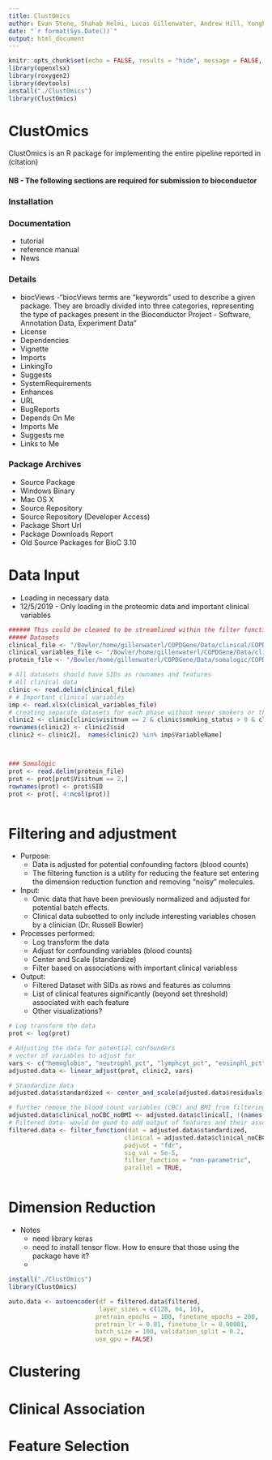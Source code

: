```yaml
---
title: ClustOmics
author: Evan Stene, Shahab Helmi, Lucas Gillenwater, Andrew Hill, Yonghua Zhuang
date: "`r format(Sys.Date())`"
output: html_document
---
```

```r
knitr::opts_chunk$set(echo = FALSE, results = "hide", message = FALSE, eval = FALSE, warning = FALSE)
library(openxlsx)
library(roxygen2)
library(devtools)
install("./ClustOmics")
library(ClustOmics)

```


# ClustOmics
ClustOmics is an R package for implementing the entire pipeline reported in (citation)

#### NB - The following sections are required for submission to bioconductor

### Installation
### Documentation
* tutorial
* reference manual
* News

### Details
* biocViews 
	-"biocViews terms are “keywords” used to describe a given package. They are broadly divided into three categories, representing the type of packages present in the Bioconductor Project - Software, Annotation Data, Experiment Data"
* License 
* Dependencies
* Vignette
* Imports
* LinkingTo
* Suggests 
* SystemRequirements
* Enhances
* URL
* BugReports
* Depends On Me
* Imports Me
* Suggests me
* Links to Me

### Package Archives
* Source Package
* Windows Binary
* Mac OS X
* Source Repository
* Source Repository (Developer Access)
* Package Short Url
* Package Downloads Report
* Old Source Packages for BioC 3.10

# Data Input
* Loading in necessary data
* 12/5/2019 - Only loading in the proteomic data and important clinical variables


```r
###### This could be cleaned to be streamlined within the filter function
##### Datasets
clinical_file <- "/Bowler/home/gillenwaterl/COPDGene/Data/clinical/COPDGene_P1P2_All_Visit_29sep18.txt"
clinical_variables_file <- "/Bowler/home/gillenwaterl/COPDGene/Data/clinical/P1P2_Pheno_w_QCT_DataDict_annotated_29sep18_important clinical variables_norace_gender_age.xlsx"
protein_file <- "/Bowler/home/gillenwaterl/COPDGene/Data/somalogic/COPDGene_SOMA1300_P1P2_Sep18.txt"

# All datasets should have SIDs as rownames and features 
# All clinical data
clinic <- read.delim(clinical_file)
# # Important clinical variables
imp <- read.xlsx(clinical_variables_file)
# creating separate datasets for each phase without never smokers or those with exclusionary diseases
clinic2 <- clinic[clinic$visitnum == 2 & clinic$smoking_status > 0 & clinic$ExclusionaryDisease == "",]
rownames(clinic2) <- clinic2$sid
clinic2 <- clinic2[,  names(clinic2) %in% imp$VariableName]



### Somalogic
prot <- read.delim(protein_file)
prot <- prot[prot$Visitnum == 2,]
rownames(prot) <- prot$SID
prot <- prot[, 4:ncol(prot)]



```

# Filtering and adjustment
* Purpose: 
	- Data is adjusted for potential confounding factors (blood counts)
	- The filtering function is a utility for reducing the feature set entering the dimension reduction function and removing "noisy" molecules. 
	
* Input: 
	- Omic data that have been previously normalized and adjusted for potential batch effects. 
	- Clinical data subsetted to only include interesting variables chosen by a clinician (Dr. Russell Bowler)

* Processes performed: 
	- Log transform the data
	- Adjust for confounding variables (blood counts)
	- Center and Scale (standardize)
	- Filter based on associations with important clinical variabless

* Output: 
	- Filtered Dataset with SIDs as rows and features as columns
	- List of clinical features significantly (beyond set threshold) associated with each feature
	- Other visualizations? 


```r
# Log transform the data 
prot <- log(prot)

# Adjusting the data for potential confounders
# vector of variables to adjust for
vars <- c("hemoglobin", "neutrophl_pct", "lymphcyt_pct", "eosinphl_pct", "monocyt_pct")
adjusted.data <- linear_adjust(prot, clinic2, vars)

# Standardize data
adjusted.data$standardized <- center_and_scale(adjusted.data$residuals)

# further remove the blood count variables (CBC) and BMI from filtering clincial variables
adjusted.data$clinical_noCBC_noBMI <- adjusted.data$clinical[, !(names(adjusted.data$clinical) %in% c("wbc","lymphcyt","lymphcyt_pct", "neutrophl_pct", "neutrophl", "monocyt_pct",  "monocyt", "eosinphl_pct", "eosinphl", "hemoglobin", "hematocrit", "MCV", "MCH", "MCHC", "Platelets", "RBC", "basophl", "basophl_pct", "BMI")) ]
# Filtered data- would be good to add output of features and their associations here (LG 12/6/19)
filtered.data <- filter_function(dat = adjusted.data$standardized, 
								clinical = adjusted.data$clinical_noCBC_noBMI, 
								padjust = "fdr", 
								sig_val = 5e-5,
								filter_function = "non-parametric", 
								parallel = TRUE,



``` 


# Dimension Reduction
* Notes 
	- need library keras
	- need to install tensor flow. How to ensure that those using the package have it?
	- 

```r

install("./ClustOmics")
library(ClustOmics)

auto.data <- autoencoder(df = filtered.data$filtered, 
						 layer_sizes = c(128, 64, 16), 
                        pretrain_epochs = 100, finetune_epochs = 200,
                        pretrain_lr = 0.01, finetune_lr = 0.00001,
                        batch_size = 100, validation_split = 0.2,
                        use_gpu = FALSE)

```


# Clustering
# Clinical Association
# Feature Selection














